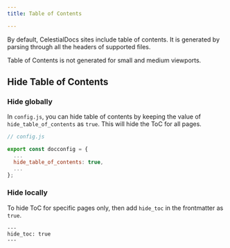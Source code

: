 ```yaml
---
title: Table of Contents

---
```


By default, CelestialDocs sites include table of contents. It is generated by parsing through all the headers of supported files. 

<Callout variant="warning">
Table of Contents is not generated for small and medium viewports. 
</Callout>

## Hide Table of Contents

### Hide globally

In `config.js`, you can hide table of contents by keeping the value of `hide_table_of_contents` as `true`. This will hide the ToC for all pages. 

```js
// config.js

export const docconfig = {
  ...
  hide_table_of_contents: true,
  ...
};
```

### Hide locally

To hide ToC for specific pages only, then add `hide_toc` in the frontmatter as `true`.
```
---
hide_toc: true
---
```